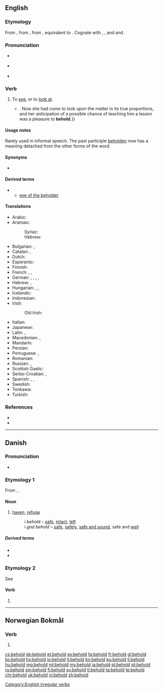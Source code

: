 ==English==

===Etymology===
From {{etyl|enm|en}} {{m|enm|beholden}}, from {{etyl|ang|en}} {{m|ang|behealdan||to hold, have, occupy, possess, guard, preserve, contain, belong, keep, observe, consider, behold, look at, gaze on, see, signify, avail, effect, take care, beware, be cautious, restrain, act, behave}}, from {{etyl|gem-pro|en}} {{m|gem-pro|*bihaldaną||to hold with, keep}}, equivalent to {{prefix|be|hold|lang=en}}. Cognate with {{cog|nl|behouden||to keep, restrain, preserve}}, {{cog|de|behalten||to keep, restrain, remember}}, {{etyl|da|-}} and {{cog|no|beholde||to keep}} and {{cog|sv|behålla||to keep}}.

===Pronunciation===
* {{a|UK}} {{IPA|/bɪˈhəʊld/|lang=en}}
* {{a|GenAm}} {{IPA|/bɪˈhoʊld/|lang=en}}
* {{audio|en-us-behold.ogg|Audio (US)|lang=en}}

===Verb===
{{en-verb|beholds|beholding|beheld|beheld|past_ptc2=beholden|past_ptc2_qual=rare}}

# {{label|en|transitive}} To [[see]], or to [[look at]].
#* {{quote-book|year=1898|author={{w|Winston Churchill (novelist)|Winston Churchill}}
|title={{w|The Celebrity}}|chapter=8
|passage=The humor of my proposition appealed more strongly to Miss Trevor than I had looked for, and from that time forward she became her old self again;{{...}}. Now she had come to look upon the matter in its true proportions, and her anticipation of a possible chance of teaching him a lesson was a pleasure to '''behold'''.}}

====Usage notes====
Rarely used in informal speech. The past participle [[beholden]] now has a meaning detached from the other forms of the word.

====Synonyms====
* {{l|en|get a load of}}

====Derived terms====
* {{l|en|beholder}}
** [[eye of the beholder]]

====Translations====
{{trans-top|to see, to look at}}
* Arabic: {{t|ar|هُوَذَا|m}}
* Aramaic:
*: Syriac: {{t|arc|ܗܐ|tr=hā, ho|sc=Syrc}}
*: Hebrew: {{t|arc|הא|tr=hā, ho|sc=Hebr}}
* Bulgarian: {{t+|bg|гледам}}, {{t+|bg|виждам}}
* Catalan: {{t+|ca|mirar}}, {{t+|ca|vigilar}}
* Dutch: {{t+|nl|aanschouwen}}
* Esperanto: {{t|eo|rigardi}}
* Finnish: {{qualifier|1}} {{t+|fi|katsoa}}
* French: {{t+|fr|regarder}}, {{t+|fr|voir}}, {{t+|fr|observer}}
* German: {{t+|de|betrachten}}, {{t+|de|sehen}}, {{t+|de|schauen}}, {{t+|de|anschauen}}, {{t+|de|ansehen}}
* Hebrew: {{t+|he|הִנֵּה|tr=hiné|sc=Hebr}}, {{t|he|הֲרֵי|tr=haréi}}
* Hungarian: {{t+|hu|meglát}}, {{t+|hu|észrevesz}}, {{t+|hu|megpillant}}
* Icelandic: {{t+|is|sjá}}
* Indonesian: {{t+|id|lihat}}
* Irish:
*: Old Irish: {{t|sga|ad·cí}}
{{trans-mid}}
* Italian: {{t+|it|guardare}}
* Japanese: {{t+|ja|見る|tr=miru}}
* Latin: {{t+|la|aspicio}}, {{t|la|tueor}}
* Macedonian: {{t|mk|гледа|sc=Cyrl}}, {{t|mk|следи|sc=Cyrl}}
* Mandarin: {{t+|cmn|看|tr=kàn|sc=Hani}}
* Persian: {{t+|fa|نگریستن|tr=negaristan|sc=fa-Arab}}
* Portuguese: {{t+|pt|ver}}, {{t+|pt|contemplar}}
* Romanian: {{t+|ro|vedea}}
* Russian: {{t+|ru|смотре́ть}}, {{t+|ru|гляде́ть}}
* Scottish Gaelic: {{t|gd|amhairc}}
* Serbo-Croatian: {{t+|sh|posmatrati}}, {{t+|sh|gledati}}
* Spanish: {{t+|es|contemplar}}, {{t+|es|mirar}}, {{t+|es|observar}}
* Swedish: {{t+|sv|skåda}}
* Tonkawa: {{t|tqw|ˀana}}
* Turkish: {{t+|tr|bakmak}}
{{trans-bottom}}

===References===
* {{R:Century 1911}}
* {{R:Webster 1913}}

[[Category:English irregular verbs]]

----

==Danish==

===Pronunciation===
* {{IPA|/behɔl/|[b̥eˈhʌlˀ]|lang=da}}

===Etymology 1===
From {{etyl|gml|da}} {{m|gml|beholt}}, {{m|gml|behalt}}.

====Noun====
{{head|da|noun}}

# {{qualifier|archaic|lang=da}} [[haven]], [[refuge]]
#: ''i behold'' – [[safe]], [[intact]], [[left]] {{gloss|remaining}}
#: ''i god behold'' – [[safe]], [[safely]], [[safe and sound]], safe and [[well]]

=====Derived terms=====
* {{l|da|i behold}}
* {{l|da|i god behold}}

===Etymology 2===
See {{m|da|beholde||to keep}}

====Verb====
{{head|da|verb form}}

# {{imperative of|beholde|lang=da}}

----

==Norwegian Bokmål==

===Verb===
{{head|nb|verb form}}

# {{form of|imperative|beholde|lang=nb}}

[[cs:behold]]
[[de:behold]]
[[et:behold]]
[[es:behold]]
[[fa:behold]]
[[fr:behold]]
[[gl:behold]]
[[ko:behold]]
[[hy:behold]]
[[io:behold]]
[[it:behold]]
[[kn:behold]]
[[ku:behold]]
[[li:behold]]
[[hu:behold]]
[[mg:behold]]
[[ml:behold]]
[[my:behold]]
[[ja:behold]]
[[pl:behold]]
[[pt:behold]]
[[ru:behold]]
[[sm:behold]]
[[fi:behold]]
[[sv:behold]]
[[tl:behold]]
[[ta:behold]]
[[te:behold]]
[[chr:behold]]
[[uk:behold]]
[[vi:behold]]
[[zh:behold]]